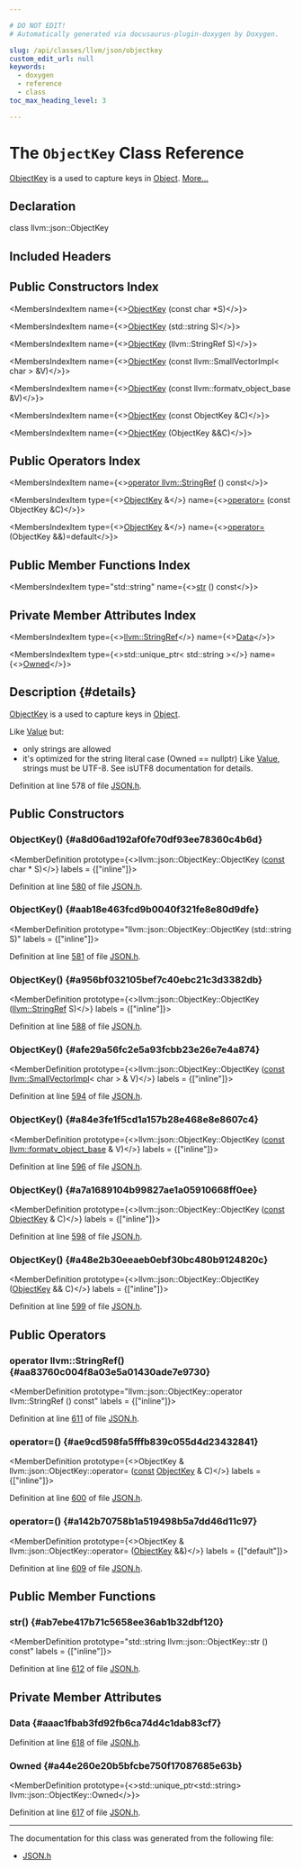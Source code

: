 ```yaml
---

# DO NOT EDIT!
# Automatically generated via docusaurus-plugin-doxygen by Doxygen.

slug: /api/classes/llvm/json/objectkey
custom_edit_url: null
keywords:
  - doxygen
  - reference
  - class
toc_max_heading_level: 3

---
```





# The `ObjectKey` Class Reference

<DoxygenPage pluginConfig={pluginConfig}>

<a href="/docs/api/classes/llvm/json/objectkey">ObjectKey</a> is a used to capture keys in <a href="/docs/api/classes/llvm/json/object">Object</a>. <a href="#details">More...</a>

## Declaration

<CodeBlock>class llvm::json::ObjectKey</CodeBlock>

## Included Headers

<IncludesList>
<IncludesListItem
  filePath="llvm/Support/JSON.h"
  permalink="/docs/api/files/include/include/llvm/include/llvm/support/json-h"
  isLocal="true" />
</IncludesList>

## Public Constructors Index

<MembersIndex>

<MembersIndexItem
  name={<><a href="#a8d06ad192af0fe70df93ee78360c4b6d">ObjectKey</a> (const char &#42;S)</>}>
</MembersIndexItem>

<MembersIndexItem
  name={<><a href="#aab18e463fcd9b0040f321fe8e80d9dfe">ObjectKey</a> (std::string S)</>}>
</MembersIndexItem>

<MembersIndexItem
  name={<><a href="#a956bf032105bef7c40ebc21c3d3382db">ObjectKey</a> (llvm::StringRef S)</>}>
</MembersIndexItem>

<MembersIndexItem
  name={<><a href="#afe29a56fc2e5a93fcbb23e26e7e4a874">ObjectKey</a> (const llvm::SmallVectorImpl&lt; char &gt; &amp;V)</>}>
</MembersIndexItem>

<MembersIndexItem
  name={<><a href="#a84e3fe1f5cd1a157b28e468e8e8607c4">ObjectKey</a> (const llvm::formatv&#95;object&#95;base &amp;V)</>}>
</MembersIndexItem>

<MembersIndexItem
  name={<><a href="#a7a1689104b99827ae1a05910668ff0ee">ObjectKey</a> (const ObjectKey &amp;C)</>}>
</MembersIndexItem>

<MembersIndexItem
  name={<><a href="#a48e2b30eeaeb0ebf30bc480b9124820c">ObjectKey</a> (ObjectKey &amp;&amp;C)</>}>
</MembersIndexItem>

</MembersIndex>

## Public Operators Index

<MembersIndex>

<MembersIndexItem
  name={<><a href="#aa83760c004f8a03e5a01430ade7e9730">operator llvm::StringRef</a> () const</>}>
</MembersIndexItem>

<MembersIndexItem
  type={<><a href="/docs/api/classes/llvm/json/objectkey">ObjectKey</a> &amp;</>}
  name={<><a href="#ae9cd598fa5fffb839c055d4d23432841">operator=</a> (const ObjectKey &amp;C)</>}>
</MembersIndexItem>

<MembersIndexItem
  type={<><a href="/docs/api/classes/llvm/json/objectkey">ObjectKey</a> &amp;</>}
  name={<><a href="#a142b70758b1a519498b5a7dd46d11c97">operator=</a> (ObjectKey &amp;&amp;)=default</>}>
</MembersIndexItem>

</MembersIndex>

## Public Member Functions Index

<MembersIndex>

<MembersIndexItem
  type="std::string"
  name={<><a href="#ab7ebe417b71c5658ee36ab1b32dbf120">str</a> () const</>}>
</MembersIndexItem>

</MembersIndex>

## Private Member Attributes Index

<MembersIndex>

<MembersIndexItem
  type={<><a href="/docs/api/classes/llvm/stringref">llvm::StringRef</a></>}
  name={<><a href="#aaac1fbab3fd92fb6ca74d4c1dab83cf7">Data</a></>}>
</MembersIndexItem>

<MembersIndexItem
  type={<>std::unique&#95;ptr&lt; std::string &gt;</>}
  name={<><a href="#a44e260e20b5bfcbe750f17087685e63b">Owned</a></>}>
</MembersIndexItem>

</MembersIndex>

## Description {#details}

<a href="/docs/api/classes/llvm/json/objectkey">ObjectKey</a> is a used to capture keys in <a href="/docs/api/classes/llvm/json/object">Object</a>.

Like <a href="/docs/api/classes/llvm/json/value">Value</a> but:
<ul>
<li>only strings are allowed</li>
<li>it&#39;s optimized for the string literal case (Owned == nullptr) Like <a href="/docs/api/classes/llvm/json/value">Value</a>, strings must be UTF-8. See isUTF8 documentation for details.</li>
</ul>

Definition at line 578 of file <a href="/docs/api/files/include/include/llvm/include/llvm/support/json-h">JSON.h</a>.

<SectionDefinition>

## Public Constructors

### ObjectKey() {#a8d06ad192af0fe70df93ee78360c4b6d}

<MemberDefinition
  prototype={<>llvm::json::ObjectKey::ObjectKey (<a href="/docs/api/files/lib/lib/target/lib/target/aarch64/aarch64promoteconstant-cpp/#a90f8350fecae261c25be85d38b451bff">const</a> char &#42; S)</>}
  labels = {["inline"]}>

Definition at line <a href="/docs/api/files/include/include/llvm/include/llvm/support/json-h/#l00580">580</a> of file <a href="/docs/api/files/include/include/llvm/include/llvm/support/json-h">JSON.h</a>.
</MemberDefinition>

### ObjectKey() {#aab18e463fcd9b0040f321fe8e80d9dfe}

<MemberDefinition
  prototype="llvm::json::ObjectKey::ObjectKey (std::string S)"
  labels = {["inline"]}>

Definition at line <a href="/docs/api/files/include/include/llvm/include/llvm/support/json-h/#l00581">581</a> of file <a href="/docs/api/files/include/include/llvm/include/llvm/support/json-h">JSON.h</a>.
</MemberDefinition>

### ObjectKey() {#a956bf032105bef7c40ebc21c3d3382db}

<MemberDefinition
  prototype={<>llvm::json::ObjectKey::ObjectKey (<a href="/docs/api/classes/llvm/stringref">llvm::StringRef</a> S)</>}
  labels = {["inline"]}>

Definition at line <a href="/docs/api/files/include/include/llvm/include/llvm/support/json-h/#l00588">588</a> of file <a href="/docs/api/files/include/include/llvm/include/llvm/support/json-h">JSON.h</a>.
</MemberDefinition>

### ObjectKey() {#afe29a56fc2e5a93fcbb23e26e7e4a874}

<MemberDefinition
  prototype={<>llvm::json::ObjectKey::ObjectKey (<a href="/docs/api/files/lib/lib/target/lib/target/aarch64/aarch64promoteconstant-cpp/#a90f8350fecae261c25be85d38b451bff">const</a> <a href="/docs/api/classes/llvm/smallvectorimpl">llvm::SmallVectorImpl</a>&lt; char &gt; &amp; V)</>}
  labels = {["inline"]}>

Definition at line <a href="/docs/api/files/include/include/llvm/include/llvm/support/json-h/#l00594">594</a> of file <a href="/docs/api/files/include/include/llvm/include/llvm/support/json-h">JSON.h</a>.
</MemberDefinition>

### ObjectKey() {#a84e3fe1f5cd1a157b28e468e8e8607c4}

<MemberDefinition
  prototype={<>llvm::json::ObjectKey::ObjectKey (<a href="/docs/api/files/lib/lib/target/lib/target/aarch64/aarch64promoteconstant-cpp/#a90f8350fecae261c25be85d38b451bff">const</a> <a href="/docs/api/classes/llvm/formatv-object-base">llvm::formatv&#95;object&#95;base</a> &amp; V)</>}
  labels = {["inline"]}>

Definition at line <a href="/docs/api/files/include/include/llvm/include/llvm/support/json-h/#l00596">596</a> of file <a href="/docs/api/files/include/include/llvm/include/llvm/support/json-h">JSON.h</a>.
</MemberDefinition>

### ObjectKey() {#a7a1689104b99827ae1a05910668ff0ee}

<MemberDefinition
  prototype={<>llvm::json::ObjectKey::ObjectKey (<a href="/docs/api/files/lib/lib/target/lib/target/aarch64/aarch64promoteconstant-cpp/#a90f8350fecae261c25be85d38b451bff">const</a> <a href="/docs/api/classes/llvm/json/objectkey">ObjectKey</a> &amp; C)</>}
  labels = {["inline"]}>

Definition at line <a href="/docs/api/files/include/include/llvm/include/llvm/support/json-h/#l00598">598</a> of file <a href="/docs/api/files/include/include/llvm/include/llvm/support/json-h">JSON.h</a>.
</MemberDefinition>

### ObjectKey() {#a48e2b30eeaeb0ebf30bc480b9124820c}

<MemberDefinition
  prototype={<>llvm::json::ObjectKey::ObjectKey (<a href="/docs/api/classes/llvm/json/objectkey">ObjectKey</a> &amp;&amp; C)</>}
  labels = {["inline"]}>

Definition at line <a href="/docs/api/files/include/include/llvm/include/llvm/support/json-h/#l00599">599</a> of file <a href="/docs/api/files/include/include/llvm/include/llvm/support/json-h">JSON.h</a>.
</MemberDefinition>

</SectionDefinition>

<SectionDefinition>

## Public Operators

### operator llvm::StringRef() {#aa83760c004f8a03e5a01430ade7e9730}

<MemberDefinition
  prototype="llvm::json::ObjectKey::operator llvm::StringRef () const"
  labels = {["inline"]}>

Definition at line <a href="/docs/api/files/include/include/llvm/include/llvm/support/json-h/#l00611">611</a> of file <a href="/docs/api/files/include/include/llvm/include/llvm/support/json-h">JSON.h</a>.
</MemberDefinition>

### operator=() {#ae9cd598fa5fffb839c055d4d23432841}

<MemberDefinition
  prototype={<>ObjectKey &amp; llvm::json::ObjectKey::operator= (<a href="/docs/api/files/lib/lib/target/lib/target/aarch64/aarch64promoteconstant-cpp/#a90f8350fecae261c25be85d38b451bff">const</a> <a href="/docs/api/classes/llvm/json/objectkey">ObjectKey</a> &amp; C)</>}
  labels = {["inline"]}>

Definition at line <a href="/docs/api/files/include/include/llvm/include/llvm/support/json-h/#l00600">600</a> of file <a href="/docs/api/files/include/include/llvm/include/llvm/support/json-h">JSON.h</a>.
</MemberDefinition>

### operator=() {#a142b70758b1a519498b5a7dd46d11c97}

<MemberDefinition
  prototype={<>ObjectKey &amp; llvm::json::ObjectKey::operator= (<a href="/docs/api/classes/llvm/json/objectkey">ObjectKey</a> &amp;&amp;)</>}
  labels = {["default"]}>

Definition at line <a href="/docs/api/files/include/include/llvm/include/llvm/support/json-h/#l00609">609</a> of file <a href="/docs/api/files/include/include/llvm/include/llvm/support/json-h">JSON.h</a>.
</MemberDefinition>

</SectionDefinition>

<SectionDefinition>

## Public Member Functions

### str() {#ab7ebe417b71c5658ee36ab1b32dbf120}

<MemberDefinition
  prototype="std::string llvm::json::ObjectKey::str () const"
  labels = {["inline"]}>

Definition at line <a href="/docs/api/files/include/include/llvm/include/llvm/support/json-h/#l00612">612</a> of file <a href="/docs/api/files/include/include/llvm/include/llvm/support/json-h">JSON.h</a>.
</MemberDefinition>

</SectionDefinition>

<SectionDefinition>

## Private Member Attributes

### Data {#aaac1fbab3fd92fb6ca74d4c1dab83cf7}

<MemberDefinition
  prototype="llvm::StringRef llvm::json::ObjectKey::Data">

Definition at line <a href="/docs/api/files/include/include/llvm/include/llvm/support/json-h/#l00618">618</a> of file <a href="/docs/api/files/include/include/llvm/include/llvm/support/json-h">JSON.h</a>.
</MemberDefinition>

### Owned {#a44e260e20b5bfcbe750f17087685e63b}

<MemberDefinition
  prototype={<>std::unique&#95;ptr&lt;std::string&gt; llvm::json::ObjectKey::Owned</>}>

Definition at line <a href="/docs/api/files/include/include/llvm/include/llvm/support/json-h/#l00617">617</a> of file <a href="/docs/api/files/include/include/llvm/include/llvm/support/json-h">JSON.h</a>.
</MemberDefinition>

</SectionDefinition>

<hr/>

The documentation for this class was generated from the following file:

<ul>
<li><a href="/docs/api/files/include/include/llvm/include/llvm/support/json-h">JSON.h</a></li>
</ul>

</DoxygenPage>

